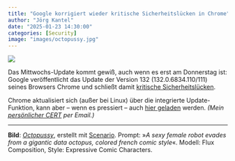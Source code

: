 ```yaml
---
title: "Google korrigiert wieder kritische Sicherheitslücken in Chrome"
author: "Jörg Kantel"
date: "2025-01-23 14:30:00"
categories: [Security]
image: "images/octopussy.jpg"
---
```


[![](images/octopussy-b.jpg)](https://www.flickr.com/photos/schockwellenreiter/54253118742/)


Das Mittwochs-Update kommt gewiß, auch wenn es erst am Donnerstag ist: Google veröffentlicht das Update der Version 132 (132.0.6834.110/111) seines Browsers Chrome und schließt damit [kritische Sicherheitslücken](https://chromereleases.googleblog.com/2025/01/stable-channel-update-for-desktop_14.html).

Chrome aktualisiert sich (außer bei Linux) über die integrierte Update-Funktion, kann aber -- wenn es pressiert -- auch [hier geladen](https://www.google.com/intl/de/chrome/browser/) werden. *(Mein [persönlicher CERT](https://wwwuser.gwdguser.de/~mreiman1/) per Email.)*

---

**Bild**: *[Octopussy](https://www.flickr.com/photos/schockwellenreiter/54253118742/)*, erstellt mit [Scenario](http://cognitiones.kantel-chaos-team.de/technikgeschichte/rechnerundnetze/scenario.html). Prompt: »*A sexy female robot evades from a gigantic data octopus, colored french comic style*«. Modell: Flux Composition, Style: Expressive Comic Characters.